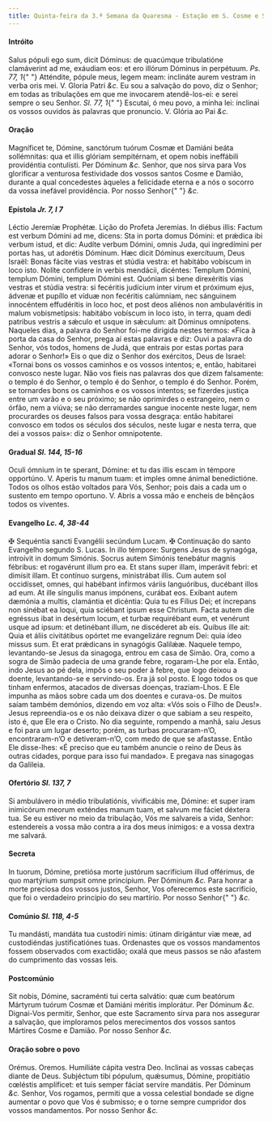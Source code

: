 ```yaml
---
title: Quinta-feira da 3.ª Semana da Quaresma - Estação em S. Cosme e S. Damião
---
```


#### Intróito

<div class="grid grid-cols-2 gap-5">
  <span class="text-justify">
    Salus pópuli ego sum, dicit Dóminus: de quacúmque tribulatióne clamáverint
    ad me, exáudiam eos: et ero illórum Dóminus in perpétuum. <em>Ps. 77, 1</em>{" "}
    Atténdite, pópule meus, legem meam: inclináte aurem vestram in verba oris
    mei. V. Gloria Patri <em>&c.</em>
  </span>
  <span class="text-justify">
    Eu sou a salvação do povo, diz o Senhor; em todas as tribulações em que me
    invocarem atendê-los-ei: e serei sempre o seu Senhor. <em>Sl. 77, 1</em>{" "}
    Escutai, ó meu povo, a minha lei: inclinai os vossos ouvidos às palavras que
    pronuncio. V. Glória ao Pai <em>&c.</em>
  </span>
</div>

#### Oração

<div class="grid grid-cols-2 gap-5">
  <span class="text-justify">
    Magníficet te, Dómine, sanctórum tuórum Cosmæ et Damiáni beáta sollémnitas:
    qua et illis glóriam sempitérnam, et opem nobis ineffábili providéntia
    contulísti. Per Dóminum <em>&c.</em>
  </span>
  <span class="text-justify">
    Senhor, que nos sirva para Vos glorificar a venturosa festividade dos vossos
    santos Cosme e Damião, durante a qual concedestes àqueles a felicidade
    eterna e a nós o socorro da vossa inefável providência. Por nosso Senhor{" "}
    <em>&c.</em>
  </span>
</div>

#### Epístola <em>Jr. 7, l 7</em>

<div class="grid grid-cols-2 gap-5">
  <span class="text-justify">Léctio Jeremíæ Prophétæ.</span>
  <span class="text-justify">Lição do Profeta Jeremias.</span>
  <span class="text-justify">
    In diébus illis: Factum est verbum Dómini ad me, dicens: Sta in porta domus
    Dómini: et prǽdica ibi verbum istud, et dic: Audíte verbum Dómini, omnis
    Juda, qui ingredímini per portas has, ut adorétis Dóminum. Hæc dicit Dóminus
    exercítuum, Deus Israël: Bonas fácite vias vestras et stúdia vestra: et
    habitábo vobíscum in loco isto. Nolíte confídere in verbis mendácii,
    dicéntes: Templum Dómini, templum Dómini, templum Dómini est. Quóniam si
    bene direxéritis vias vestras et stúdia vestra: si fecéritis judícium inter
    virum et próximum ejus, ádvenæ et pupíllo et víduæ non fecéritis calúmniam,
    nec sánguinem innocéntem effudéritis in loco hoc, et post deos aliénos non
    ambulavéritis in malum vobismetípsis: habitábo vobíscum in loco isto, in
    terra, quam dedi patribus vestris a sǽculo et usque in sǽculum: ait Dóminus
    omnípotens.
  </span>
  <span class="text-justify">
    Naqueles dias, a palavra do Senhor foi-me dirigida nestes termos: «Fica à
    porta da casa do Senhor, prega aí estas palavras e diz: Ouvi a palavra do
    Senhor, vós todos, homens de Judá, que entrais por estas portas para adorar
    o Senhor!» Eis o que diz o Senhor dos exércitos, Deus de Israel: «Tornai
    bons os vossos caminhos e os vossos intentos; e, então, habitarei convosco
    neste lugar. Não vos fieis nas palavras dos que dizem falsamente: o templo é
    do Senhor, o templo é do Senhor, o templo é do Senhor. Porém, se tornardes
    bons os caminhos e os vossos intentos; se fizerdes justiça entre um varão e
    o seu próximo; se não oprimirdes o estrangeiro, nem o órfão, nem a viúva; se
    não derramardes sangue inocente neste lugar, nem procurardes os deuses
    falsos para vossa desgraça: então habitarei convosco em todos os séculos dos
    séculos, neste lugar e nesta terra, que dei a vossos pais»: diz o Senhor
    omnipotente.
  </span>
</div>

#### Gradual <em>Sl. 144, 15-16</em>

<div class="grid grid-cols-2 gap-5">
  <span class="text-justify">
    Oculi ómnium in te sperant, Dómine: et tu das illis escam in témpore
    opportúno. V. Aperis tu manum tuam: et imples omne ánimal benedictióne.
  </span>
  <span class="text-justify">
    Todos os olhos estão voltados para Vós, Senhor; pois dais a cada um o
    sustento em tempo oportuno. V. Abris a vossa mão e encheis de bênçãos todos
    os viventes.
  </span>
</div>

#### Evangelho <em>Lc. 4, 38-44</em>

<div class="grid grid-cols-2 gap-5">
  <span class="text-justify">
    <span class="text-red-500">&#10016;</span> Sequéntia sancti Evangélii
    secúndum Lucam.
  </span>
  <span class="text-justify">
    <span class="text-red-500">&#10016;</span> Continuação do santo Evangelho
    segundo S. Lucas.
  </span>
  <span class="text-justify">
    In illo témpore: Surgens Jesus de synagóga, introívit in domum Simónis.
    Socrus autem Simónis tenebátur magnis fébribus: et rogavérunt illum pro ea.
    Et stans super illam, imperávit febri: et dimísit illam. Et contínuo
    surgens, ministrábat illis. Cum autem sol occidísset, omnes, qui habébant
    infírmos váriis languóribus, ducébant illos ad eum. At ille síngulis manus
    impónens, curábat eos. Exíbant autem dæmónia a multis, clamántia et
    dicéntia: Quia tu es Fílius Dei; et íncrepans non sinébat ea loqui, quia
    sciébant ipsum esse Christum. Facta autem die egréssus ibat in desértum
    locum, et turbæ requirébant eum, et venérunt usque ad ipsum: et detinébant
    illum, ne discéderet ab eis. Quibus ille ait: Quia et áliis civitátibus
    opórtet me evangelizáre regnum Dei: quia ídeo missus sum. Et erat prǽdicans
    in synagógis Galilǽæ.
  </span>
  <span class="text-justify">
    Naquele tempo, levantando-se Jesus da sinagoga, entrou em casa de Simão.
    Ora, como a sogra de Simão padecia de uma grande febre, rogaram-Lhe por ela.
    Então, indo Jesus ao pé dela, impôs o seu poder à febre, que logo deixou a
    doente, levantando-se e servindo-os. Era já sol posto. E logo todos os que
    tinham enfermos, atacados de diversas doenças, traziam-Lhos. E Ele impunha
    as mãos sobre cada um dos doentes e curava-os. De muitos saíam também
    demónios, dizendo em voz alta: «Vós sois o Filho de Deus!». Jesus
    repreendia-os e os não deixava dizer o que sabiam a seu respeito, isto é,
    que Ele era o Cristo. No dia seguinte, rompendo a manhã, saiu Jesus e foi
    para um lugar deserto; porém, as turbas procuraram-n’O, encontraram-n’O e
    detiveram-n’O, com medo de que se afastasse. Então Ele disse-lhes: «É
    preciso que eu também anuncie o reino de Deus às outras cidades, porque para
    isso fui mandado». E pregava nas sinagogas da Galileia.
  </span>
</div>

#### Ofertório <em>Sl. 137, 7</em>

<div class="grid grid-cols-2 gap-5">
  <span class="text-justify">
    Si ambulávero in médio tribulatiónis, vivificábis me, Dómine: et super iram
    inimicórum meorum exténdes manum tuam, et salvum me fáciet déxtera tua.
  </span>
  <span class="text-justify">
    Se eu estiver no meio da tribulação, Vós me salvareis a vida, Senhor:
    estendereis a vossa mão contra a ira dos meus inimigos: e a vossa dextra me
    salvará.
  </span>
</div>

#### Secreta

<div class="grid grid-cols-2 gap-5">
  <span class="text-justify">
    In tuorum, Dómine, pretiósa morte justórum sacrifícium illud offérimus, de
    quo martýrium sumpsit omne princípium. Per Dóminum <em>&c.</em>
  </span>
  <span class="text-justify">
    Para honrar a morte preciosa dos vossos justos, Senhor, Vos oferecemos este
    sacrifício, que foi o verdadeiro princípio do seu martírio. Por nosso Senhor{" "}
    <em>&c.</em>
  </span>
</div>

#### Comúnio <em>Sl. 118, 4-5</em>

<div class="grid grid-cols-2 gap-5">
  <span class="text-justify">
    Tu mandásti, mandáta tua custodíri nimis: útinam dirigántur viæ meæ, ad
    custodiéndas justificatiónes tuas.
  </span>
  <span class="text-justify">
    Ordenastes que os vossos mandamentos fossem observados com exactidão; oxalá
    que meus passos se não afastem do cumprimento das vossas leis.
  </span>
</div>

#### Postcomúnio

<div class="grid grid-cols-2 gap-5">
  <span class="text-justify">
    Sit nobis, Dómine, sacraménti tui certa salvátio: quæ cum beatórum Mártyrum
    tuórum Cosmæ et Damiáni méritis implorátur. Per Dóminum <em>&c.</em>
  </span>
  <span class="text-justify">
    Dignai-Vos permitir, Senhor, que este Sacramento sirva para nos assegurar a
    salvação, que imploramos pelos merecimentos dos vossos santos Mártires Cosme
    e Damião. Por nosso Senhor <em>&c.</em>
  </span>
</div>

#### Oração sobre o povo

<div class="grid grid-cols-2 gap-5">
  <span class="text-red-500 text-center">Orémus.</span>
  <span class="text-red-500 text-center">Oremos.</span>
  <span class="text-justify">Humiliáte cápita vestra Deo.</span>
  <span class="text-justify">Inclinai as vossas cabeças diante de Deus.</span>
  <span class="text-justify">
    Subjéctum tibi pópulum, quǽsumus, Dómine, propitiátio cœléstis amplíficet:
    et tuis semper fáciat servíre mandátis. Per Dóminum <em>&c.</em>
  </span>
  <span class="text-justify">
    Senhor, Vos rogamos, permiti que a vossa celestial bondade se digne aumentar
    o povo que Vos é submisso; e o torne sempre cumpridor dos vossos
    mandamentos. Por nosso Senhor <em>&c.</em>
  </span>
</div>
